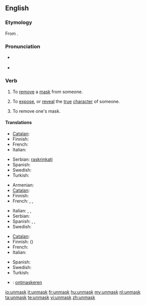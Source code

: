 {{was wotd|2010|November|9}}
==English==

===Etymology===
From {{prefix|un|mask}}.

===Pronunciation===
* {{a|UK}} {{IPA|/ʌnˈmæsk/|/ʌnˈmɑːsk/}}
* {{a|US}} {{IPA|/ʌnˈmæsk/}}

===Verb===
{{en-verb}}

# {{transitive}} To [[remove]] a [[mask]] from someone.
# {{transitive}} To [[expose]], or [[reveal]] the [[true]] [[character]] of someone.
# {{intransitive}} To remove one's mask.

====Translations====
{{trans-top|to remove a mask from someone}}
* [[Catalan]]: {{t|ca|desemmarcar}}
* Finnish: {{t|fi|paljastaa}}
* French: {{t|fr|démasquer}}
* Italian: {{t-|it|smascherare}}
{{trans-mid}}
* Serbian: [[raskrinkati]]
* Spanish: {{t|es|desenmascarar}}
* Swedish: {{t|sv|avmaskera}}
* Turkish: {{t|tr|Birisinin maskesini düşürmek}}
{{trans-bottom}}

{{trans-top|to expose the true character of someone}}
* Armenian: {{t|hy|դիմակազերծել|tr=dimakazerçel|sc=Armn}}
* [[Catalan]]: {{t|ca|desemmarcar}}
* Finnish: {{t|fi|paljastaa}}
* French: {{t|fr|révéler}}, {{t|fr|dévoiler}}, {{t|fr|démasquer}}
{{trans-mid}}
* Italian: {{t-|it|smascherare}}, {{t|it|palesare}}, {{t|it|scoprire}}
* Serbian: {{t|sr|raskrinkati|sc=Latn}}
* Spanish: {{t|es|descubrir}}, {{t|es|revelar}}, {{t|es|demostrar}}
* Swedish: {{t|sv|avmaskera}}
{{trans-bottom}}

{{trans-top|to remove one's mask}}
* [[Catalan]]: {{t|ca|desemmarcar-se}}
* Finnish: {{t|fi|paljastaa}} ({{t|fi|kasvonsa}})
* French: {{t|fr|démasquer|alt=se démasquer}}
* Italian: {{t-|it|smascherarsi}}
{{trans-mid}}
* Spanish: {{t|es|desenmascararse}}
* Swedish: {{t|sv|ta av sin mask}}
* Turkish: {{t|tr|Birisinin maskesini düşürmek}}
{{trans-bottom}}

{{checktrans-top}}
* {{ttbc|nl}}: [[ontmaskeren]]
{{trans-bottom}}

[[io:unmask]]
[[it:unmask]]
[[fr:unmask]]
[[hu:unmask]]
[[my:unmask]]
[[nl:unmask]]
[[ta:unmask]]
[[te:unmask]]
[[vi:unmask]]
[[zh:unmask]]